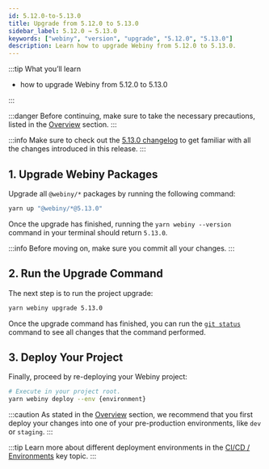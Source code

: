 ```yaml
---
id: 5.12.0-to-5.13.0
title: Upgrade from 5.12.0 to 5.13.0
sidebar_label: 5.12.0 → 5.13.0
keywords: ["webiny", "version", "upgrade", "5.12.0", "5.13.0"]
description: Learn how to upgrade Webiny from 5.12.0 to 5.13.0.
---
```



:::tip What you’ll learn

- how to upgrade Webiny from 5.12.0 to 5.13.0

:::

:::danger
Before continuing, make sure to take the necessary precautions, listed in the [Overview](/docs/how-to-guides/upgrade-webiny/overview#-precaution-measures) section.
:::

:::info
Make sure to check out the [5.13.0 changelog](/docs/changelog/5.13.0) to get familiar with all the changes introduced in this release.
:::

## 1. Upgrade Webiny Packages

Upgrade all `@webiny/*` packages by running the following command:

```bash
yarn up "@webiny/*@5.13.0"
```

Once the upgrade has finished, running the `yarn webiny --version` command in your terminal should return `5.13.0`.

:::info
Before moving on, make sure you commit all your changes.
:::

## 2. Run the Upgrade Command

The next step is to run the project upgrade:

```bash
yarn webiny upgrade 5.13.0
```

Once the upgrade command has finished, you can run the [`git status`](https://git-scm.com/docs/git-status) command to see all changes that the command performed.

## 3. Deploy Your Project

Finally, proceed by re-deploying your Webiny project:

```bash
# Execute in your project root.
yarn webiny deploy --env {environment}
```

:::caution
As stated in the [Overview](/docs/how-to-guides/upgrade-webiny/overview#pre-production-environments-first) section, we recommend that you first deploy your changes into one of your pre-production environments, like `dev` or `staging`.
:::

:::tip
Learn more about different deployment environments in the [CI/CD / Environments](/docs/key-topics/ci-cd/environments) key topic.
:::
